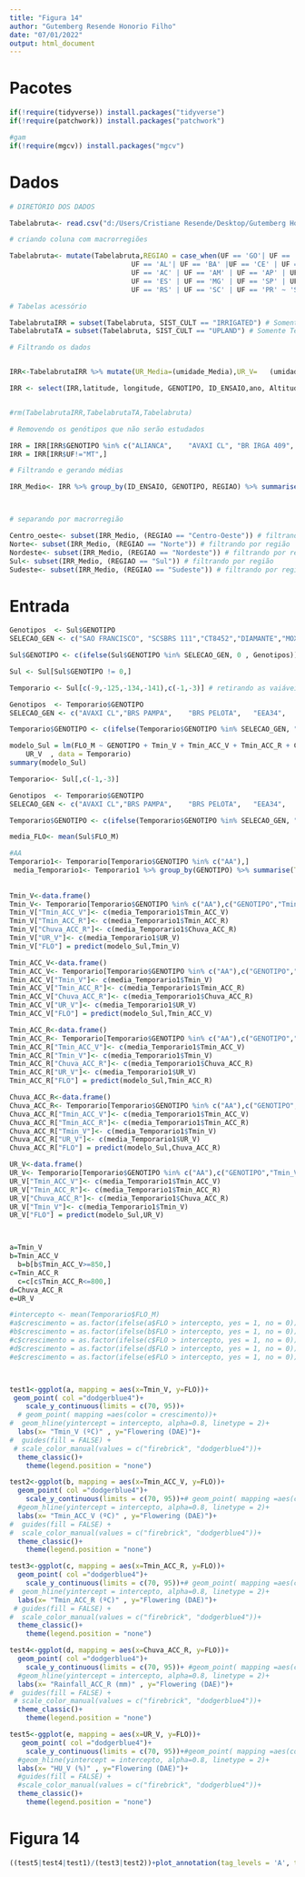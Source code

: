 ```yaml
---
title: "Figura 14"
author: "Gutemberg Resende Honorio Filho"
date: "07/01/2022"
output: html_document
---
```

# Pacotes

```r

if(!require(tidyverse)) install.packages("tidyverse")
if(!require(patchwork)) install.packages("patchwork")

#gam
if(!require(mgcv)) install.packages("mgcv")
```

# Dados 



```r


# DIRETÓRIO DOS DADOS 

Tabelabruta<- read.csv("d:/Users/Cristiane Resende/Desktop/Gutemberg Honorio/Mestrado/Repositorio_4/Analise_e_modelagem_Arroz/Merge_1980_2018.csv", header = TRUE, sep = ",", stringsAsFactors = FALSE) # tabela com os dados originais

# criando coluna com macrorregiões

Tabelabruta<- mutate(Tabelabruta,REGIAO = case_when(UF == 'GO'| UF == 'DF' |UF == 'MS' | UF == 'MT' ~ 'Centro-Oeste',
                              UF == 'AL'| UF == 'BA' |UF == 'CE' | UF == 'MA' | UF == 'PB' | UF == 'PE' | UF == 'PI' | UF == 'RN' | UF == 'SE' ~ 'Nordeste',
                              UF == 'AC' | UF == 'AM' | UF == 'AP' | UF == 'PA' | UF == 'RO' | UF == 'RR' | UF == 'TO' ~ 'Norte',
                              UF == 'ES' | UF == 'MG' | UF == 'SP' | UF == 'RJ' ~ 'Sudeste',
                              UF == 'RS' | UF == 'SC' | UF == 'PR' ~ 'Sul'))

# Tabelas acessório

TabelabrutaIRR = subset(Tabelabruta, SIST_CULT == "IRRIGATED") # Somente Irrigado
TabelabrutaTA = subset(Tabelabruta, SIST_CULT == "UPLAND") # Somente Terras altas

# Filtrando os dados


IRR<-TabelabrutaIRR %>% mutate(UR_Media=(umidade_Media),UR_V=	(umidade_V), UR_fld_m=	(umidade_fld_m),	UR_R=	(umidade_R), Graus_dia_ciclo=(graus_dia_ciclo), Graus_dia_FLO=(graus_dia_FLO+graus_dia_IP))

IRR <- select(IRR,latitude, longitude, GENOTIPO, ID_ENSAIO,ano, Altitude, REGIAO, UF, FLO_E, Tmax_Maxima ,Tmax_fld_m ,	Tmax_R,	Tmax_ACC_R, Tmax_Minima,	Tmax_Media,Tmax_V ,Tmax_ACC_V,	Tmin_Maxima,Tmin_Minima ,	Tmin_Media ,	Tmin_V ,	Tmin_ACC_V , Tmin_fld_m ,	Tmin_R,	Tmin_ACC_R , Chuva_ACC ,	Chuva_ACC_V, Chuva_ACC_R, Rad_ACC_R ,	Rad_ACC ,	Rad_ACC_V, UR_Media, UR_V, UR_fld_m,	UR_R, Graus_dia_ciclo, Graus_dia_FLO, ano)


#rm(TabelabrutaIRR,TabelabrutaTA,Tabelabruta)

# Removendo os genótipos que não serão estudados

IRR = IRR[IRR$GENOTIPO %in% c("ALIANCA",	"AVAXI CL",	"BR IRGA 409",	"BR IRGA 410",	"BR IRGA 412",	"BR IRGA 414",	"BRS 7 TAIM",	"BRS A701 CL",	"BRS A702 CL",	"BRS A704",	"BRS ALVORADA",	"BRS BIGUA",	"BRS CATIANA",	"BRS CIRAD 302",	"BRS FORMOSO",	"BRS FRONTEIRA",	"BRS GUARA",	"BRS JABURU",	"BRS JACANA",	"BRS PAMPA",	"BRS PAMPEIRA",	"BRS PELOTA",	"BRS QUERENCIA",	"BRS SINUELO CL",	"BRS TROPICAL",	"BRSMG RUBELITA",	"CICA 8",	"CT8452",	"DIAMANTE",	"EEA34",	"EMPASC 101",	"EMPASC 102",	"EPAGRI 108",	"EPAGRI 109",	"EPAGRI97-01",	"EPAGRI97-05",	"EPAGRI97-06",	"H6",	"H7 CL",	"IAC1289",	"IAC1298",	"IAC1299",	"IAC1307",	"IAC1311",	"IAPAR 58",	"IRGA 417",	"IRGA 422 CL",	"IRGA 424",	"IRGA 424 RI",	"IRGA 425",	"IRGA 426",	"IRGA 427",	"IRGA 428",	"IRGA 429",	"IRGA 430",	"IRGA97-05",	"IRGA97-10",	"IRGA97-11",	"IRGA97-28",	"JAVAE",	"JEQUITIBA",	"MARAJO",	"METICA 1",	"MOXOTO",	"OUROMINAS",	"PR267",	"PR268",	"PR306",	"PR331",	"PR349",	"PR380",	"PR498",	"PR631",	"PR67",	"PUITA INTA CL",	"RORAIMA",	"SAO FRANCISCO",	"SC138",	"SC173",	"SC237",	"SC240",	"SC250",	"SCS 112",	"SCS 114 ANDOSAN",	"SCS 116 SATORU",	"SCS 121 CL",	"SCSBRS 111",	"SCSBRS 113 TIO TAKA",	"SCSBRS PIRACEMA",	"SG11551",	"URUCUI"),]
IRR = IRR[IRR$UF!="MT",]

# Filtrando e gerando médias

IRR_Medio<- IRR %>% group_by(ID_ENSAIO, GENOTIPO, REGIAO) %>% summarise(  FLO_M= mean(FLO_E),  latitude= mean(latitude), longitude = mean(longitude), Altitude = mean(Altitude), Tmax_Maxima = mean(Tmax_Maxima) ,Tmax_fld_m = mean(Tmax_fld_m ),	Tmax_R= mean( Tmax_R),	Tmax_ACC_R= mean(Tmax_ACC_R ), Tmax_Minima= mean(Tmax_Minima ),	Tmax_Media= mean( Tmax_Media),Tmax_V = mean(Tmax_V ),Tmax_ACC_V= mean(Tmax_ACC_V ),	Tmin_Maxima= mean(Tmin_Maxima ),Tmin_Minima = mean(Tmin_Minima ),	Tmin_Media = mean(Tmin_Media ),	Tmin_V = mean(Tmin_V ),	Tmin_ACC_V = mean(Tmin_ACC_V ), Tmin_fld_m = mean( Tmin_fld_m),	Tmin_R= mean(Tmin_R ),	Tmin_ACC_R = mean(Tmin_ACC_R ), Chuva_ACC = mean(Chuva_ACC ),	Chuva_ACC_V= mean(Chuva_ACC_V ), Chuva_ACC_R= mean(Chuva_ACC_R ), Rad_ACC_R = mean(Rad_ACC_R ),	Rad_ACC = mean(Rad_ACC ),	Rad_ACC_V= mean(Rad_ACC_V ), UR_Media= mean( UR_Media), UR_V= mean( UR_V), UR_fld_m= mean(UR_fld_m ),	UR_R= mean(UR_R ), Graus_dia_ciclo= mean(Graus_dia_ciclo ), Graus_dia_FLO= mean(Graus_dia_FLO ))



# separando por macrorregião

Centro_oeste<- subset(IRR_Medio, (REGIAO == "Centro-Oeste")) # filtrando por região
Norte<- subset(IRR_Medio, (REGIAO == "Norte")) # filtrando por região
Nordeste<- subset(IRR_Medio, (REGIAO == "Nordeste")) # filtrando por região
Sul<- subset(IRR_Medio, (REGIAO == "Sul")) # filtrando por região
Sudeste<- subset(IRR_Medio, (REGIAO == "Sudeste")) # filtrando por região

```

# Entrada 

```r
Genotipos  <- Sul$GENOTIPO
SELECAO_GEN <- c("SAO FRANCISCO", "SCSBRS 111","CT8452","DIAMANTE","MOXOTO","EEA34","EPAGRI 109", "BRS JABURU","PR331")

Sul$GENOTIPO <- c(ifelse(Sul$GENOTIPO %in% SELECAO_GEN, 0 , Genotipos))

Sul <- Sul[Sul$GENOTIPO != 0,]

Temporario <- Sul[c(-9,-125,-134,-141),c(-1,-3)] # retirando as vaiáveis REGIAO e ID_ENSAIO

Genotipos  <- Temporario$GENOTIPO
SELECAO_GEN <- c("AVAXI CL","BRS PAMPA",	"BRS PELOTA",	"EEA34",	"H7 CL",	"IRGA 417",	"JAVAE",	"PUITA INTA CL", "BRS A701 CL")

Temporario$GENOTIPO <- c(ifelse(Temporario$GENOTIPO %in% SELECAO_GEN, "AA" , Genotipos))

modelo_Sul = lm(FLO_M ~ GENOTIPO + Tmin_V + Tmin_ACC_V + Tmin_ACC_R + Chuva_ACC_R + 
    UR_V  , data = Temporario)
summary(modelo_Sul)

```


```r
Temporario<- Sul[,c(-1,-3)]

Genotipos  <- Temporario$GENOTIPO
SELECAO_GEN <- c("AVAXI CL","BRS PAMPA",	"BRS PELOTA",	"EEA34",	"H7 CL",	"IRGA 417",	"JAVAE",	"PUITA INTA CL", "BRS A701 CL")

Temporario$GENOTIPO <- c(ifelse(Temporario$GENOTIPO %in% SELECAO_GEN, "AA" , Genotipos))

media_FLO<- mean(Sul$FLO_M)

#AA
Temporario1<- Temporario[Temporario$GENOTIPO %in% c("AA"),]
 media_Temporario1<- Temporario1 %>% group_by(GENOTIPO) %>% summarise(Tmin_V=mean(Tmin_V),  Tmin_ACC_V=mean(Tmin_ACC_V),   Tmin_ACC_R = mean(Tmin_ACC_R),       Chuva_ACC_R = mean(Chuva_ACC_R),UR_V = mean(UR_V))
 
 
Tmin_V<-data.frame()
Tmin_V<- Temporario[Temporario$GENOTIPO %in% c("AA"),c("GENOTIPO","Tmin_V",  "Tmin_ACC_V",   "Tmin_ACC_R",       "Chuva_ACC_R" ,"UR_V" )]
Tmin_V["Tmin_ACC_V"]<- c(media_Temporario1$Tmin_ACC_V)
Tmin_V["Tmin_ACC_R"]<- c(media_Temporario1$Tmin_ACC_R)
Tmin_V["Chuva_ACC_R"]<- c(media_Temporario1$Chuva_ACC_R)
Tmin_V["UR_V"]<- c(media_Temporario1$UR_V)
Tmin_V["FLO"] = predict(modelo_Sul,Tmin_V)

Tmin_ACC_V<-data.frame()
Tmin_ACC_V<- Temporario[Temporario$GENOTIPO %in% c("AA"),c("GENOTIPO","Tmin_V",  "Tmin_ACC_V",   "Tmin_ACC_R",       "Chuva_ACC_R" ,"UR_V" )]
Tmin_ACC_V["Tmin_V"]<- c(media_Temporario1$Tmin_V)
Tmin_ACC_V["Tmin_ACC_R"]<- c(media_Temporario1$Tmin_ACC_R)
Tmin_ACC_V["Chuva_ACC_R"]<- c(media_Temporario1$Chuva_ACC_R)
Tmin_ACC_V["UR_V"]<- c(media_Temporario1$UR_V)
Tmin_ACC_V["FLO"] = predict(modelo_Sul,Tmin_ACC_V)

Tmin_ACC_R<-data.frame()
Tmin_ACC_R<- Temporario[Temporario$GENOTIPO %in% c("AA"),c("GENOTIPO","Tmin_V",  "Tmin_ACC_V",   "Tmin_ACC_R",       "Chuva_ACC_R" ,"UR_V" )]
Tmin_ACC_R["Tmin_ACC_V"]<- c(media_Temporario1$Tmin_ACC_V)
Tmin_ACC_R["Tmin_V"]<- c(media_Temporario1$Tmin_V)
Tmin_ACC_R["Chuva_ACC_R"]<- c(media_Temporario1$Chuva_ACC_R)
Tmin_ACC_R["UR_V"]<- c(media_Temporario1$UR_V)
Tmin_ACC_R["FLO"] = predict(modelo_Sul,Tmin_ACC_R)

Chuva_ACC_R<-data.frame()
Chuva_ACC_R<- Temporario[Temporario$GENOTIPO %in% c("AA"),c("GENOTIPO","Tmin_V",  "Tmin_ACC_V",   "Tmin_ACC_R",       "Chuva_ACC_R" ,"UR_V" )]
Chuva_ACC_R["Tmin_ACC_V"]<- c(media_Temporario1$Tmin_ACC_V)
Chuva_ACC_R["Tmin_ACC_R"]<- c(media_Temporario1$Tmin_ACC_R)
Chuva_ACC_R["Tmin_V"]<- c(media_Temporario1$Tmin_V)
Chuva_ACC_R["UR_V"]<- c(media_Temporario1$UR_V)
Chuva_ACC_R["FLO"] = predict(modelo_Sul,Chuva_ACC_R)

UR_V<-data.frame()
UR_V<- Temporario[Temporario$GENOTIPO %in% c("AA"),c("GENOTIPO","Tmin_V",  "Tmin_ACC_V",   "Tmin_ACC_R",       "Chuva_ACC_R" ,"UR_V" )]
UR_V["Tmin_ACC_V"]<- c(media_Temporario1$Tmin_ACC_V)
UR_V["Tmin_ACC_R"]<- c(media_Temporario1$Tmin_ACC_R)
UR_V["Chuva_ACC_R"]<- c(media_Temporario1$Chuva_ACC_R)
UR_V["Tmin_V"]<- c(media_Temporario1$Tmin_V)
UR_V["FLO"] = predict(modelo_Sul,UR_V)



a=Tmin_V
b=Tmin_ACC_V
  b=b[b$Tmin_ACC_V>=850,]
c=Tmin_ACC_R
  c=c[c$Tmin_ACC_R<=800,]
d=Chuva_ACC_R
e=UR_V

#intercepto <- mean(Temporario$FLO_M)
#a$crescimento = as.factor(ifelse(a$FLO > intercepto, yes = 1, no = 0))
#b$crescimento = as.factor(ifelse(b$FLO > intercepto, yes = 1, no = 0))
#c$crescimento = as.factor(ifelse(c$FLO > intercepto, yes = 1, no = 0))
#d$crescimento = as.factor(ifelse(d$FLO > intercepto, yes = 1, no = 0))
#e$crescimento = as.factor(ifelse(e$FLO > intercepto, yes = 1, no = 0))



test1<-ggplot(a, mapping = aes(x=Tmin_V, y=FLO))+
 geom_point( col ="dodgerblue4")+
    scale_y_continuous(limits = c(70, 95))+
  # geom_point( mapping =aes(color = crescimento))+
#  geom_hline(yintercept = intercepto, alpha=0.8, linetype = 2)+
  labs(x= "Tmin_V (ºC)" , y="Flowering (DAE)")+
#  guides(fill = FALSE) +
 # scale_color_manual(values = c("firebrick", "dodgerblue4"))+
  theme_classic()+
    theme(legend.position = "none")

test2<-ggplot(b, mapping = aes(x=Tmin_ACC_V, y=FLO))+
  geom_point( col ="dodgerblue4")+
    scale_y_continuous(limits = c(70, 95))+# geom_point( mapping =aes(color = crescimento))+
  #geom_hline(yintercept = intercepto, alpha=0.8, linetype = 2)+
  labs(x= "Tmin_ACC_V (ºC)" , y="Flowering (DAE)")+
#  guides(fill = FALSE) +
#  scale_color_manual(values = c("firebrick", "dodgerblue4"))+
  theme_classic()+
    theme(legend.position = "none")

test3<-ggplot(c, mapping = aes(x=Tmin_ACC_R, y=FLO))+
  geom_point( col ="dodgerblue4")+
    scale_y_continuous(limits = c(70, 95))+# geom_point( mapping =aes(color = crescimento))+
#  geom_hline(yintercept = intercepto, alpha=0.8, linetype = 2)+
  labs(x= "Tmin_ACC_R (ºC)" , y="Flowering (DAE)")+
 # guides(fill = FALSE) +
#  scale_color_manual(values = c("firebrick", "dodgerblue4"))+
  theme_classic()+
    theme(legend.position = "none")

test4<-ggplot(d, mapping = aes(x=Chuva_ACC_R, y=FLO))+
  geom_point( col ="dodgerblue4")+
    scale_y_continuous(limits = c(70, 95))+ #geom_point( mapping =aes(color = crescimento))+
  #geom_hline(yintercept = intercepto, alpha=0.8, linetype = 2)+
  labs(x= "Rainfall_ACC_R (mm)" , y="Flowering (DAE)")+
#  guides(fill = FALSE) +
 # scale_color_manual(values = c("firebrick", "dodgerblue4"))+
  theme_classic()+
    theme(legend.position = "none")

test5<-ggplot(e, mapping = aes(x=UR_V, y=FLO))+
   geom_point( col ="dodgerblue4")+
    scale_y_continuous(limits = c(70, 95))+#geom_point( mapping =aes(color = crescimento))+
  #geom_hline(yintercept = intercepto, alpha=0.8, linetype = 2)+
  labs(x= "HU_V (%)" , y="Flowering (DAE)")+
  #guides(fill = FALSE) +
  #scale_color_manual(values = c("firebrick", "dodgerblue4"))+
  theme_classic()+
    theme(legend.position = "none")


```

# Figura 14

```r
((test5|test4|test1)/(test3|test2))+plot_annotation(tag_levels = 'A', tag_prefix = '(', tag_suffix = ')')
```

